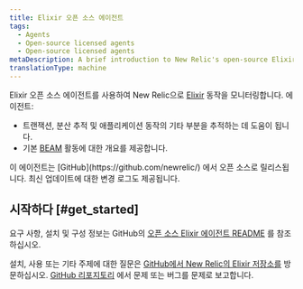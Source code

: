 ```yaml
---
title: Elixir 오픈 소스 에이전트
tags:
  - Agents
  - Open-source licensed agents
  - Open-source licensed agents
metaDescription: A brief introduction to New Relic's open-source Elixir agent.
translationType: machine
---
```


Elixir 오픈 소스 에이전트를 사용하여 New Relic으로 [Elixir](https://github.com/newrelic/elixir_agent) 동작을 모니터링합니다. 에이전트:

* 트랜잭션, 분산 추적 및 애플리케이션 동작의 기타 부분을 추적하는 데 도움이 됩니다.
* 기본 [BEAM](http://erlang.org/faq/implementations.html#idp32950544) 활동에 대한 개요를 제공합니다.

<Callout variant="tip">
  이 에이전트는 [GitHub](https://github.com/newrelic/) 에서 오픈 소스로 릴리스됩니다. 최신 업데이트에 대한 변경 로그도 제공됩니다.
</Callout>

## 시작하다 [#get_started]

요구 사항, 설치 및 구성 정보는 GitHub의 [오픈 소스 Elixir 에이전트 README](https://github.com/newrelic/elixir_agent/blob/master/README.md) 를 참조하십시오.

설치, 사용 또는 기타 주제에 대한 질문은 [GitHub에서 New Relic의 Elixir 저장소를](https://discuss.newrelic.com/t/introducing-new-relic-s-open-source-elixir-agent/58566) 방문하십시오. [GitHub 리포지토리](https://github.com/newrelic/elixir_agent/issues) 에서 문제 또는 버그를 문제로 보고합니다.

<InstallFeedback/>